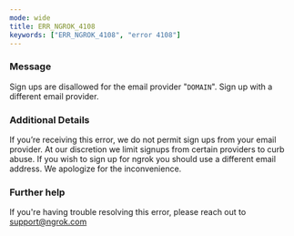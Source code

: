 ```yaml
---
mode: wide
title: ERR_NGROK_4108
keywords: ["ERR_NGROK_4108", "error 4108"]
---
```


### Message

Sign ups are disallowed for the email provider "`DOMAIN`". Sign up with a different email provider.

### Additional Details

If you’re receiving this error, we do not permit sign ups from your email provider. At our discretion we limit signups from certain providers to curb abuse. If you wish to sign up for ngrok you should use a different email address. We apologize for the inconvenience.

### Further help

If you're having trouble resolving this error, please reach out to [support@ngrok.com](mailto:support@ngrok.com?subject=Help%20with%20ERR_NGROK_4108)
